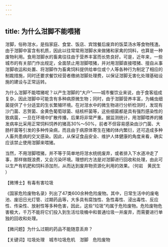 ```yaml
---
---
---
```

title: 为什么泔脚不能喂猪
---






泔脚，俗称泔水，是指家庭、食堂、饭店、宾馆餐后废弃的饭菜汤水等食物残渣。由于泔脚中富含有机质，因此以往常常用泔脚水来做猪和家禽的饲料，也算是一种废物利用。食用泔脚水的畜禽往往由于营养丰富而长势良好。可是，近年来，一些城市的有关部门作出规定，全面禁止用泔脚喂猪，并对用泔脚直接喂猪、擅自从事泔脚收运和处置、将泔脚作为畜禽饲料提供给单位或个人等各种行为制定了相应的制裁措施，同时还要求餐饮经营者缴纳泔脚处理费，以保证泔脚无害化处理基础设施的建设与正常运转。

为什么泔脚不能喂猪呢？以产生泔脚的“大户”——城市餐饮业来说，由于食客组成复杂，因此泔脚中可能含有多种病原微生物；同时，由于泔脚营养丰富，为蝇虫细菌提供了十分适宜的生长繁殖环境。在对泔水中的微生物进行分析检测时，发现有沙门菌、志贺菌、金黄色葡萄球菌、结核杆菌等，这些细菌都是具有强烈感染性的致病菌，一旦在环境中扩散传播，后果将非常严重。据监测统计，用泔脚喂养的猪发病率比采用正常饲料饲养的猪高30%～50%，前者不但容易感染由沙门菌、大肠杆菌等引发的多种传染病，而且由于病原体寄生在猪的体内繁衍，还可造成多种人畜共患病的交叉感染。因此，从保证食品安全、维护人体健康的角度来看，确实应该禁止使用泔脚来喂猪。

当然，不用泔脚喂猪，并不等于简单地将泔水统统废弃，或者排入下水道冲走了事，那样做既浪费，又会污染环境。理想的方法是对泔脚进行回收和处理，由此可以生产有机肥和饲料添加剂，从而达到废弃物资源化利用的效果。（何岩　黄民生 ）





【微博士】有毒有害垃圾



《国家危险废物名录》列出了47类600余种危险废物。其中，日常生活中的废电池、废旧日光灯管、过期药品等，大多具有腐蚀性、急性毒性、浸出毒性、反应性、传染性、放射性等多种危害，因此，这些“垃圾”均属于危险废物。危险废物危害极大，千万不能将它们投入到生活垃圾桶中和普通垃圾一并废弃，而需要进行单独的回收和处理。

【微问题】为什么过期的药品不能随意丢弃？

【关键词】垃圾处理　城市垃圾危机　泔脚　危险废物